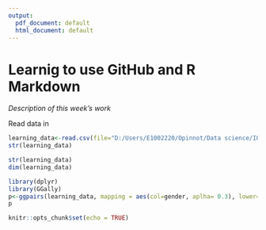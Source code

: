 ```yaml
---
output:
  pdf_document: default
  html_document: default
---
```

# Learnig to use GitHub and R Markdown

*Description of this week's work*

Read data in

```r
learning_data<-read.csv(file="D:/Users/E1002220/Opinnot/Data science/IODS-project/data/learning2014_data.csv", sep="\t")
str(learning_data)
```

```r
str(learning_data)
dim(learning_data)
```

```r
library(dplyr)
library(GGally)
p<-ggpairs(learning_data, mapping = aes(col=gender, aplha= 0.3), lower=list(combo=wrap("facethist", bins=20)))
p
```

```r
knitr::opts_chunk$set(echo = TRUE)
```